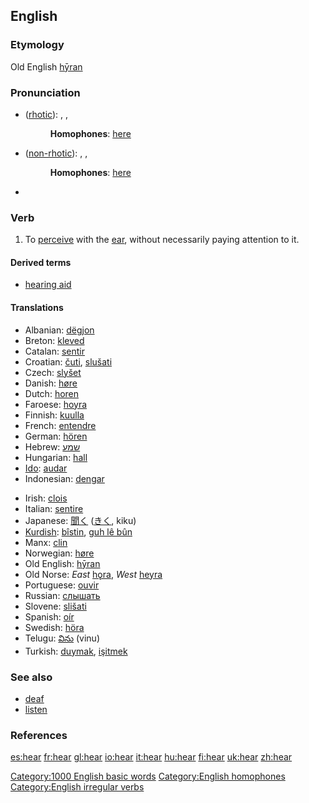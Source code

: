 ==English==

{{rank|state|says|wife|306|hear|least|person|case}}

===Etymology===
Old English [[hyran|hȳran]]

===Pronunciation===
*([[rhotic]]): {{AHD|hēr}}, {{IPA|/hiːr/}}, {{SAMPA|/hi:r/}}
*:'''Homophones''': [[here]]
*([[non-rhotic]]): {{AHD|hēə(r)}}, {{IPA|/hiːə(r)/}}, {{SAMPA|/hi:@(r)/}}
*:'''Homophones''': [[here]]
*{{audio|en-us-hear.ogg|Audio (US)}}

===Verb===
{{en-verb|hears|hearing|heard}}

# To [[perceive]] with the [[ear]], without necessarily paying attention to it.

====Derived terms====
*[[hearing aid]]

====Translations====
{{top}}
*Albanian: [[dëgjon]]
*Breton: [[kleved]]
*Catalan: [[sentir]]
*Croatian: [[čuti]], [[slušati]]
*Czech: [[slyšet]]
*Danish: [[høre]]
*Dutch: [[horen]]
*Faroese: [[hoyra]]
*Finnish: [[kuulla]]
*French: [[entendre]]
*German: [[hören]]
*Hebrew: [[שמע]]
*Hungarian: [[hall]]
*[[Ido]]: [[audar]]
*Indonesian: [[dengar]]
{{mid}}
*Irish: [[clois]]
*Italian: [[sentire]]
*Japanese: [[聞く]] ([[きく]], kiku)
*[[Kurdish]]: [[bîstin]], [[guh lê bûn]]
*Manx: [[clin]]
*Norwegian: [[høre]]
*Old English: [[hyran|hȳran]]
*Old Norse: ''East'' [[hǫra]], ''West'' [[heyra]]
*Portuguese: [[ouvir]]
*Russian: [[слышать]]
*Slovene: [[slišati]]
*Spanish: [[oír]]
*Swedish: [[höra]]
*Telugu: [[విను]] (vinu)
*Turkish: [[duymak]], [[işitmek]]

{{bottom}}

===See also===
*[[deaf]]
*[[listen]]

===References===
{{R:Century 1911}}
{{R:Webster 1913}}

[[Category:1000 English basic words]]
[[Category:English homophones]]
[[Category:English irregular verbs]]

[[es:hear]]
[[fr:hear]]
[[gl:hear]]
[[io:hear]]
[[it:hear]]
[[hu:hear]]
[[fi:hear]]
[[uk:hear]]
[[zh:hear]]